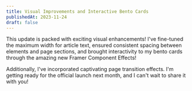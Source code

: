 ```yaml
---
title: Visual Improvements and Interactive Bento Cards
publishedAt: 2023-11-24
draft: false
---
```


This update is packed with exciting visual enhancements! I've fine-tuned the maximum width for article text, ensured consistent spacing between elements and page sections, and brought interactivity to my bento cards through the amazing new Framer Component Effects!

Additionally, I've incorporated captivating page transition effects. I'm getting ready for the official launch next month, and I can't wait to share it with you!
